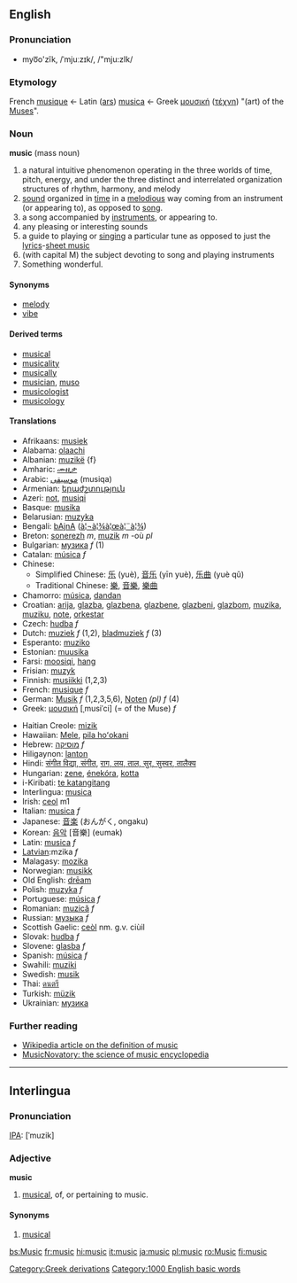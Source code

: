 {{wikipedia}}
==English==

{{rank|likely|beneath|conversation|835|music|direction|o\'|eight}}

===Pronunciation===
*myo͞o'zĭk, /ˈmjuːzɪk/, /"mju:zIk/

===Etymology===
French [[musique]] ← Latin ([[ars]]) [[musica]] ← Greek [[μουσική]] ([[τέχνη]]) "(art) of the [[Muse]]s".

===Noun===
'''music''' (mass noun)

# a natural intuitive phenomenon operating in the three worlds of time, pitch, energy, and under the three distinct and interrelated organization structures of rhythm, harmony, and melody
# [[sound]] organized in [[time]] in a [[melodious]] way coming from an instrument (or appearing to), as opposed to [[song]].
# a song accompanied by [[instrument|instruments]], or appearing to.
# any pleasing or interesting sounds
# a guide to playing or [[singing]] a particular tune as opposed to just the [[lyrics]]-[[sheet music]]
# (with capital M) the subject devoting to song and playing instruments
# Something wonderful.

====Synonyms====
*[[melody]]
*[[vibe]]

====Derived terms====
*[[musical]]
*[[musicality]]
*[[musically]]
*[[musician]], [[muso]]
*[[musicologist]]
*[[musicology]]

====Translations====
{{top}}
*Afrikaans: [[musiek]]
*Alabama: [[olaachi]]
*Albanian: [[muzikë]] {f}
*Amharic: [[ሙዚቃ]]
*Arabic: [[موسيقى]] (musiqa)
*Armenian: [[երաժշտություն]]
*Azeri: [[not]], [[musiqi]]
*Basque: [[musika]]
*Belarusian: [[muzyka]]
*Bengali: [[bAjnA]] ([[à¦¬à¦¾à¦œà¦¨à¦¾]])
*Breton: [[sonerezh]] ''m'', [[muzik]] ''m'' -où ''pl''
*Bulgarian: [[музика]] ''f'' (1)
*Catalan: [[música]] ''f''
*Chinese:
**Simplified Chinese: [[乐]] (yuè), [[音乐]] (yīn yuè), [[乐曲]] (yuè qǔ)
**Traditional Chinese: [[樂]], [[音樂]], [[樂曲]]
*Chamorro: [[música]], [[dandan]]
*Croatian: [[arija]], [[glazba]], [[glazbena]], [[glazbene]], [[glazbeni]], [[glazbom]], [[muzika]], [[muziku]], [[note]], [[orkestar]]
*Czech: [[hudba]] ''f''
*Dutch: [[muziek]] ''f'' (1,2), [[bladmuziek]] ''f'' (3)
*Esperanto: [[muziko]]
*Estonian: [[muusika]]
*Farsi: [[moosiqi]], [[hang]]
*Frisian: [[muzyk]]
*Finnish: [[musiikki]] (1,2,3)
*French: [[musique]] ''f''
*German: [[Musik]] ''f'' (1,2,3,5,6), [[Noten]] ''(pl)'' ''f'' (4)
*Greek: [[μουσική]] [ˌmusiˈci] (= of the Muse) ''f''
{{mid}}
*Haitian Creole: [[mizik]]
*Hawaiian: [[Mele]], [[pila hoʻokani]]
*Hebrew: [[מוסיקה]] ''f''
*Hiligaynon: [[lanton]]
*Hindi: [[संगीत विद्या, संगीत]], [[राग, लय, ताल, सुर, सुस्वर, तालैक्य]]
*Hungarian: [[zene]], [[énekóra]], [[kotta]]
*i-Kiribati: [[te katangitang]]
*Interlingua: [[musica]]
*Irish: [[ceol]] m1
*Italian: [[musica]] ''f''
*Japanese: [[音楽]] (おんがく, ongaku)
*Korean: [[음악]] [音樂] (eumak)
*Latin: [[musica]] ''f''
*[[Latvian]]:mzika ''f''
*Malagasy: [[mozika]]
*Norwegian: [[musikk]] {{m}}
*Old English: [[dream#Old English|drēam]]
*Polish: [[muzyka]] ''f''
*Portuguese: [[música]] ''f''
*Romanian: [[muzică]] ''f''
*Russian: [[музыка]] ''f''
*Scottish Gaelic: [[ceòl]] nm. g.v. ciùil
*Slovak: [[hudba]] ''f''
*Slovene: [[glasba]] ''f''
*Spanish: [[música]] ''f''
*Swahili: [[muziki]]
*Swedish: [[musik]]
*Thai: [[ดนตรี]]
*Turkish: [[müzik]]
*Ukrainian: [[музика]]
{{bottom}}

===Further reading===
* [[w:definition of music|Wikipedia article on the definition of music]]
*[http://www.musicnovatory.com MusicNovatory: the science of music encyclopedia]

----

==Interlingua==

===Pronunciation===
[[IPA]]: [ˈmuzik]

===Adjective===
'''music'''

# [[musical]], of, or pertaining to music.

====Synonyms====
#[[musical#Interlingua|musical]]

[[Category:Greek derivations]]
[[Category:1000 English basic words]]

[[bs:Music]]
[[fr:music]]
[[hi:music]]
[[it:music]]
[[ja:music]]
[[pl:music]]
[[ro:Music]]
[[fi:music]]
